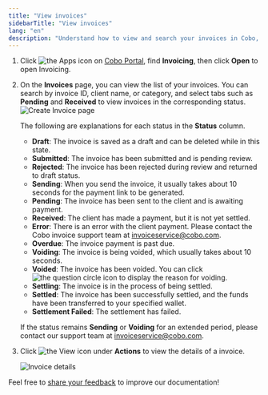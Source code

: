 ```yaml
---
title: "View invoices"
sidebarTitle: "View invoices"
lang: "en"
description: "Understand how to view and search your invoices in Cobo, including filtering by status for better organization."
---
```

1. Click <img src="/en/images/common/icon_apps.svg" className="icon" alt="the Apps icon"/> on [Cobo Portal](https://portal.cobo.com/login), find **Invoicing**, then click **Open** to open Invoicing.

2. On the **Invoices** page, you can view the list of your invoices. You can search by invoice ID, client name, or category, and select tabs such as **Pending** and **Received** to view invoices in the corresponding status.
    <img src="/en/images/portal-apps/invoicing/view_invoices.png" className="screenshot_full_screen" alt="Create Invoice page"/>
    
    The following are explanations for each status in the **Status** column.

    - **Draft**: The invoice is saved as a draft and can be deleted while in this state.
    - **Submitted**: The invoice has been submitted and is pending review.
    - **Rejected**: The invoice has been rejected during review and returned to draft status.
    - **Sending**: When you send the invoice, it usually takes about 10 seconds for the payment link to be generated.
    - **Pending**: The invoice has been sent to the client and is awaiting payment.
    - **Received**: The client has made a payment, but it is not yet settled.
    - **Error**: There is an error with the client payment. Please contact the Cobo invoice support team at [invoiceservice@cobo.com](mailto:invoiceservice@cobo.com).
    - **Overdue**: The invoice payment is past due.
    - **Voiding**: The invoice is being voided, which usually takes about 10 seconds.
    - **Voided**: The invoice has been voided. You can click <img src="/en/images/common/icon_question_circle.svg" className="icon" alt="the question circle icon"/> to display the reason for voiding.
    - **Settling**: The invoice is in the process of being settled.
    - **Settled**: The invoice has been successfully settled, and the funds have been transferred to your specified wallet.
    - **Settlement Failed**: The settlement has failed.

    <Note>If the status remains **Sending** or **Voiding** for an extended period, please contact our support team at [invoiceservice@cobo.com](mailto:invoiceservice@cobo.com).</Note>

3. Click <img src="/en/images/common/icon_view.svg" className="icon" alt="the View icon"/> under **Actions** to view the details of a invoice. 

    <img src="/en/images/portal-apps/invoicing/invoice_details.png" className="screenshot_full_screen" alt="Invoice details"/>
<Tip>Feel free to [share your feedback](https://forms.zohopublic.com/cobo/form/DocumentFeedbackForm/formperma/QvLOhxJv1_JMsJ-1dleZ8Itb_7rzN-LtgvsDdxosoVI?referrername=manuals) to improve our documentation!</Tip>